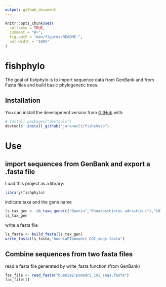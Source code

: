 ```yaml
---
output: github_document
---
```


<!-- README.md is generated from README.Rmd. Please edit that file -->

```r
knitr::opts_chunk$set(
  collapse = TRUE,
  comment = "#>",
  fig.path = "man/figures/README-",
  out.width = "100%"
)
```

# fishphylo

<!-- badges: start -->
<!-- badges: end -->

The goal of fishphylo is to import sequence data from GenBank and from Fasta files and build basic phylogenetic trees.

## Installation

You can install the development version from [GitHub](https://github.com/) with:

``` r
# install.packages("devtools")
devtools::install_github("jurenoult/fishphylo")
```
# Use
## import sequences from GenBank and export a .fasta file

Load this project as a library:
```r
library(fishphylo)
```

indicate taxa and the gene name
```r
ls_tax_gen <- cb_taxa_gene(c("Buenia","Pomatoschistus adriaticus"),"COI")
ls_tax_gen
```

write a fasta file
```r
ls_fasta <- build_fasta(ls_tax_gen)
write_fasta(ls_fasta,"bueniaETpomadri_COI_seqs.fasta")
```

## Combine sequences from two fasta files

read a fasta file generated by write_fasta function (from GenBank)
```r
fas_file <- read_fasta("bueniaETpomadri_COI_seqs.fasta")
fas_file[1]
```
